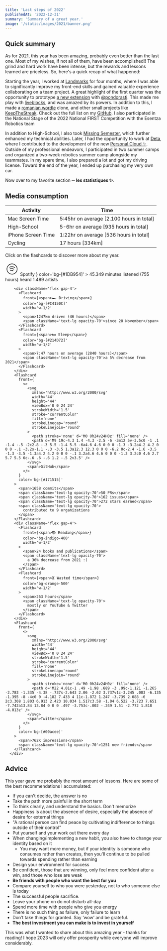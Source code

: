 ```yaml
---
title: 'Last steps of 2022'
publishedAt: '2022-12-31'
summary: 'Summary of a great year.'
image: '/static/images/2021/banner.png'
---
```


## Quick summary

As for 2021, this year has been amazing, probably even better than the last one. Most of my wishes, if not all of them,
have been accomplished!! The grind and hard work have been intense, but the rewards and lessons learned are priceless. So, here's a quick
recap of what happened:

Starting the year, I worked at <a href="https://github.com/Landmarks-Tech" target="_blank" rel="noopener noreferrer">Landmarks</a> for four months, where
I was able to significantly improve my front-end skills and gained valuable experience collaborating on a team project. A great highlight of the first quarter
was the opportunity to prototype <a href="https://twitter.com/pondorasti/status/1497475655910367234" target="_blank" rel="noopener noreferrer">a new extension</a> with <a href="https://twitter.com/pondorasti" target="_blank" rel="noopener noreferrer">@pondorasti</a>.
This made me play with <a href="https://liveblocks.io/" target="_blank" rel="noopener noreferrer">liveblocks</a>, and was amazed by its powers.
In addition to this, I made a <a href="https://wordle.cretu.dev/" target="_blank" rel="noopener noreferrer">romanian wordle</a> clone, and other small projects like 
<a href="https://github.com/cristicretu/keep-the-streak" target="_blank" rel="noopener noreferrer">KeepTheStreak</a>. Check out the full list on my <a href="https://github.com/cristicretu?tab=overview&from=2022-01-01&to=2022-01-31" target="_blank" rel="noopener noreferrer">GitHub</a>.
I also participated in the National Stage of the 2022 National FIRST Competition with the Esentza Robotics team

In addition to High-School, I also took <a href="https://missing.csail.mit.edu/" target="_blank" rel="noopener noreferrer">Missing Semester</a>, which further enhanced my technical abilities.
Later, I had the opportunity to work at <a href="https://deta.sh" target="_blank" rel="noopener noreferrer">Deta</a>, where I contributed to the development of the new <a href="https://alpha.deta.space/" target="_blank" rel="noopener noreferrer">Personal Cloud ✨</a>.
Outside of my professional endeavors, I participated in two summer camps and organized a two-week robotics summer camp alongside my teammates. In my spare time, I also prepared a lot and got my driving license. Toward the end of the year, I ended up purchasing my very own car.

Now over to my favorite section ─ **les statistiques ✨**.

## Media consumption

| Activity           | Time                                     |
| ------------------ | ---------------------------------------- |
| Mac Screen Time    | 5:45hr on average [2.100 hours in total] |
| High-School        | 5-6hr on average [935 hours in total]    |
| iPhone Screen Time | 1:22hr on average [536 hours in total]   |
| Cycling            | 17 hours [334km]                         |

Click on the flashcards to discover more about my year.

<div className='flex flex-col gap-4 my-4'>
        <Flashcard
          front={
            <>
              <svg
                xmlns='http://www.w3.org/2000/svg'
                className='icon icon-tabler icon-tabler-brand-spotify'
                width='44'
                height='44'
                viewBox='0 0 24 24'
                strokeWidth='1.5'
                stroke='currentColor'
                fill='none'
                strokeLinecap='round'
                strokeLinejoin='round'
              >
                <path stroke='none' d='M0 0h24v24H0z' fill='none' />
                <circle cx='12' cy='12' r='9' />
                <path d='M8 11.973c2.5 -1.473 5.5 -.973 7.5 .527' />
                <path d='M9 15c1.5 -1 4 -1 5 .5' />
                <path d='M7 9c2 -1 6 -2 10 .5' />
              </svg>
              <span>Spotify</span>
            </>
          }
          color='bg-[#1DB954]'
        >
          <span>45.349 minutes listened (755 hours)</span>
          <span className='text-lg opacity-70'>heard 1.489 artists</span>
        </Flashcard>

        <div className='flex gap-4'>
          <Flashcard
            front={<span>🏎️ Driving</span>}
            color='bg-[#C4150C]'
            width='w-1/2'
          >
            <span>1247km driven (46 hours)</span>
            <span className='text-lg opacity-70'>since 28 November</span>
          </Flashcard>
          <Flashcard
            front={<span>🛏️ Sleep</span>}
            color='bg-[#214D72]'
            width='w-1/2'
          >
            <span>7:47 hours on average (2840 hours)</span>
            <span className='text-lg opacity-70'>a 5% decrease from 2021</span>
          </Flashcard>
        </div>
        <Flashcard
          front={
            <>
              <svg
                xmlns='http://www.w3.org/2000/svg'
                width='44'
                height='44'
                viewBox='0 0 24 24'
                strokeWidth='1.5'
                stroke='currentColor'
                fill='none'
                strokeLinecap='round'
                strokeLinejoin='round'
              >
                <path stroke='none' d='M0 0h24v24H0z' fill='none' />
                <path d='M9 19c-4.3 1.4 -4.3 -2.5 -6 -3m12 5v-3.5c0 -1 .1 -1.4 -.5 -2c2.8 -.3 5.5 -1.4 5.5 -6a4.6 4.6 0 0 0 -1.3 -3.2a4.2 4.2 0 0 0 -.1 -3.2s-1.1 -.3 -3.5 1.3a12.3 12.3 0 0 0 -6.2 0c-2.4 -1.6 -3.5 -1.3 -3.5 -1.3a4.2 4.2 0 0 0 -.1 3.2a4.6 4.6 0 0 0 -1.3 3.2c0 4.6 2.7 5.7 5.5 6c-.6 .6 -.6 1.2 -.5 2v3.5' />
              </svg>
              <span>GitHub</span>
            </>
          }
          color='bg-[#171515]'
        >
          <span>1658 commits</span>
          <span className='text-lg opacity-70'>50 PRs</span>
          <span className='text-lg opacity-70'>162 issues</span>
          <span className='text-lg opacity-70'>272 stars earned</span>
          <span className='text-lg opacity-70'>
            contributed to 9 organizations
          </span>
        </Flashcard>
        <div className='flex gap-4'>
          <Flashcard
            front={<span>📚 Reading</span>}
            color='bg-indigo-400'
            width='w-1/2'
          >
            <span>24 books and publications</span>
            <span className='text-lg opacity-70'>
              a 36% decrease from 2021 :(
            </span>
          </Flashcard>
          <Flashcard
            front={<span>⏳ Wasted time</span>}
            color='bg-orange-500'
            width='w-1/2'
          >
            <span>263 hours</span>
            <span className='text-lg opacity-70'>
              mostly on YouTube & Twitter
            </span>
          </Flashcard>
        </div>
        <Flashcard
          front={
            <>
              <svg
                xmlns='http://www.w3.org/2000/svg'
                width='44'
                height='44'
                viewBox='0 0 24 24'
                strokeWidth='1.5'
                stroke='currentColor'
                fill='none'
                strokeLinecap='round'
                strokeLinejoin='round'
              >
                <path stroke='none' d='M0 0h24v24H0z' fill='none' />
                <path d='M22 4.01c-1 .49 -1.98 .689 -3 .99c-1.121 -1.265 -2.783 -1.335 -4.38 -.737s-2.643 2.06 -2.62 3.737v1c-3.245 .083 -6.135 -1.395 -8 -4c0 0 -4.182 7.433 4 11c-1.872 1.247 -3.739 2.088 -6 2c3.308 1.803 6.913 2.423 10.034 1.517c3.58 -1.04 6.522 -3.723 7.651 -7.742a13.84 13.84 0 0 0 .497 -3.753c-.002 -.249 1.51 -2.772 1.818 -4.013z' />
              </svg>
              <span>Twitter</span>
            </>
          }
          color='bg-[#00acee]'
        >
          <span>762K impressions</span>
          <span className='text-lg opacity-70'>1251 new friends</span>
        </Flashcard>
      </div>


## Advice

This year gave me probably the most amount of lessons. Here are some of the best recommendations I accumulated:

- If you can't decide, the answer is no
- Take the path more painful in the short term
- To think clearly, and understand the basics. Don't memorize
- Happiness is about the absence of desire, especially the absence of desire for external things
- "A rational person can find peace by cultivating indifference to things outside of their control"
- Put yourself and your work out there every day
- When changing/implementing a new habit, you also have to change your identity based on it
  - You may want more money, but if your identity is someone who consumes rather than creates, then you'll continue to be pulled towards spending rather than earning 
- Design your environment for success
- Be confident, those that are winning, only feel more confident after a win, and those who lose are weak
- **Be friends with people who want the best for you**
- Compare yourself to who you were yesterday, not to who someone else is today
- The successful people sacrifice.
- Leave your phone on do not disturb all-day
- Spend more time with people who give you energy
- There is no such thing as failure, only failure to learn
- Don’t take things for granted. Say ‘wow’ and be grateful. 
- **The best investment you can make is to invest in yourself**

This was what I wanted to share about this amazing year - thanks for reading! I hope 2023 will only offer prosperity while everyone will  improve considerably. 